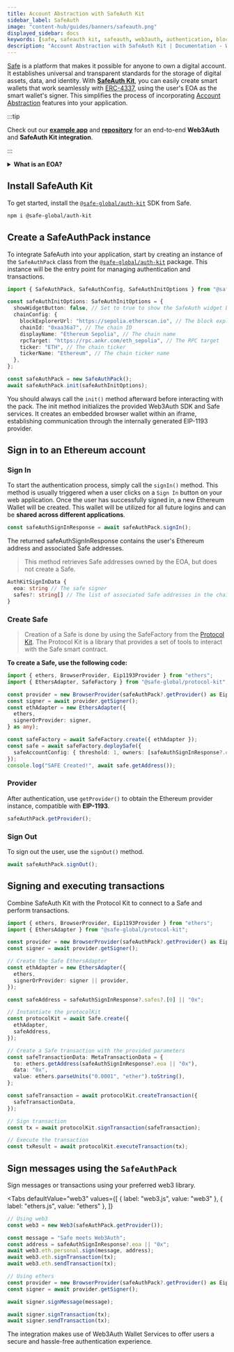 ```yaml
---
title: Account Abstraction with SafeAuth Kit
sidebar_label: SafeAuth
image: "content-hub/guides/banners/safeauth.png"
displayed_sidebar: docs
keywords: [safe, safeauth kit, safeauth, web3auth, authentication, blockchain]
description: "Account Abstraction with SafeAuth Kit | Documentation - Web3Auth"
---
```



[Safe](https://safe.global/) is a platform that makes it possible for anyone to own a digital account. It establishes universal and transparent
standards for the storage of digital assets, data, and identity. With **[SafeAuth Kit](https://www.npmjs.com/package/@safe-global/auth-kit)**, you can
easily create smart wallets that work seamlessly with [ERC-4337](https://eips.ethereum.org/EIPS/eip-4337), using the user's EOA as the smart wallet's
signer. This simplifies the process of incorporating [Account Abstraction](https://ethereum.org/en/roadmap/account-abstraction/) features into your
application.

:::tip

Check out our [**example app**](https://w3a-safe-demo.vercel.app/) and
[**repository**](https://github.com/Web3Auth/web3auth-pnp-examples/tree/main/web-modal-sdk/account-abstraction/web3auth-safe-example) for an
end-to-end **Web3Auth** and **SafeAuth Kit integration**.

:::

<details>
  <summary>
    <b>What is an EOA?</b>
  </summary>
  <div>
    <p>
      An{" "}
      <a href="https://ethereum.org/en/developers/docs/accounts/" target="_blank">
        <b>EOA, or externally-owned account</b>
      </a>{" "}
      is a type of Ethereum account that is controlled by a private key. EOAs can be created through Web3Auth, or by using external wallets such as
      MetaMask, Coinbase Wallet, Rainbow Wallet, etc.
    </p>
    <p>
      On the other hand, there are <b>contract accounts</b> that are controlled by smart contract codes and do not have their own private key. Safe's
      smart wallet is a contract account that has{" "}
      <a href="https://ethereum.org/en/roadmap/account-abstraction/" target="_blank">
        enhanced capabilities, such as gas sponsorship and batched transactions.
      </a>
    </p>
    <p>
      Since contract accounts do not have their own private key, they require a <b>signer</b> to initiate transaction flows and produce signatures.
      Signers are usually EOAs that authorize actions taken by the contract account via a signature.
    </p>
    <p>
      In this integration, the user's EOA (from Web3Auth) serves as the signer for their smart wallet (from Safe). The smart wallet (Safe) holds all
      assets and submits all transactions to the network. However, the signer (Web3Auth) is responsible for producing signatures and "kicking off"
      transaction flows.
    </p>
  </div>
</details>

## Install SafeAuth Kit

To get started, install the [`@safe-global/auth-kit`](https://www.npmjs.com/package/@safe-global/auth-kit) SDK from Safe.

```bash
npm i @safe-global/auth-kit
```

## Create a SafeAuthPack instance

To integrate SafeAuth into your application, start by creating an instance of the `SafeAuthPack` class from the
[`@safe-global/auth-kit`](https://www.npmjs.com/package/@safe-global/auth-kit) package. This instance will be the entry point for managing
authentication and transactions.

```typescript
import { SafeAuthPack, SafeAuthConfig, SafeAuthInitOptions } from "@safe-global/auth-kit";

const safeAuthInitOptions: SafeAuthInitOptions = {
  showWidgetButton: false, // Set to true to show the SafeAuth widget button
  chainConfig: {
    blockExplorerUrl: "https://sepolia.etherscan.io", // The block explorer URL
    chainId: "0xaa36a7", // The chain ID
    displayName: "Ethereum Sepolia", // The chain name
    rpcTarget: "https://rpc.ankr.com/eth_sepolia", // The RPC target
    ticker: "ETH", // The chain ticker
    tickerName: "Ethereum", // The chain ticker name
  },
};

const safeAuthPack = new SafeAuthPack();
await safeAuthPack.init(safeAuthInitOptions);
```

You should always call the `init()` method afterward before interacting with the pack. The init method initializes the provided Web3Auth SDK and Safe
services. It creates an embedded browser wallet within an iframe, establishing communication through the internally generated EIP-1193 provider.

## Sign in to an Ethereum account

### Sign In

To start the authentication process, simply call the `signIn()` method. This method is usually triggered when a user clicks on a `Sign In` button on
your web application. Once the user has successfully signed in, a new Ethereum Wallet will be created. This wallet will be utilized for all future
logins and can be **shared across different applications**.

```typescript
const safeAuthSignInResponse = await safeAuthPack.signIn();
```

The returned safeAuthSignInResponse contains the user's Ethereum address and associated Safe addresses.

> This method retrieves Safe addresses owned by the EOA, but does not create a Safe.

```typescript
AuthKitSignInData {
  eoa: string // The safe signer
  safes?: string[] // The list of associated Safe addresses in the chain
}
```

### Create Safe

> Creation of a Safe is done by using the SafeFactory from the [Protocol Kit](https://www.npmjs.com/package/@safe-global/protocol-kit). The Protocol
> Kit is a library that provides a set of tools to interact with the Safe smart contract.

**To create a Safe, use the following code:**

```typescript
import { ethers, BrowserProvider, Eip1193Provider } from "ethers";
import { EthersAdapter, SafeFactory } from "@safe-global/protocol-kit";

const provider = new BrowserProvider(safeAuthPack?.getProvider() as Eip1193Provider);
const signer = await provider.getSigner();
const ethAdapter = new EthersAdapter({
  ethers,
  signerOrProvider: signer,
} as any);

const safeFactory = await SafeFactory.create({ ethAdapter });
const safe = await safeFactory.deploySafe({
  safeAccountConfig: { threshold: 1, owners: [safeAuthSignInResponse?.eoa as string] },
});
console.log("SAFE Created!", await safe.getAddress());
```

### Provider

After authentication, use `getProvider()` to obtain the Ethereum provider instance, compatible with **EIP-1193**.

```typescript
safeAuthPack.getProvider();
```

### Sign Out

To sign out the user, use the `signOut()` method.

```typescript
await safeAuthPack.signOut();
```

## Signing and executing transactions

Combine SafeAuth Kit with the Protocol Kit to connect to a Safe and perform transactions.

```typescript
import { ethers, BrowserProvider, Eip1193Provider } from "ethers";
import { EthersAdapter } from "@safe-global/protocol-kit";

const provider = new BrowserProvider(safeAuthPack?.getProvider() as Eip1193Provider);
const signer = await provider.getSigner();

// Create the Safe EthersAdapter
const ethAdapter = new EthersAdapter({
  ethers,
  signerOrProvider: signer || provider,
});

const safeAddress = safeAuthSignInResponse?.safes?.[0] || "0x";

// Instantiate the protocolKit
const protocolKit = await Safe.create({
  ethAdapter,
  safeAddress,
});

// Create a Safe transaction with the provided parameters
const safeTransactionData: MetaTransactionData = {
  to: ethers.getAddress(safeAuthSignInResponse?.eoa || "0x"),
  data: "0x",
  value: ethers.parseUnits("0.0001", "ether").toString(),
};

const safeTransaction = await protocolKit.createTransaction({
  safeTransactionData,
});

// Sign transaction
const tx = await protocolKit.signTransaction(safeTransaction);

// Execute the transaction
const txResult = await protocolKit.executeTransaction(tx);
```

## Sign messages using the `SafeAuthPack`

Sign messages or transactions using your preferred web3 library.

<Tabs
  defaultValue="web3"
  values={[
    { label: "web3.js", value: "web3" },
    { label: "ethers.js", value: "ethers" },
  ]}
>
<TabItem value="web3">

```typescript
// Using web3
const web3 = new Web3(safeAuthPack.getProvider());

const message = "Safe meets Web3Auth";
const address = safeAuthSignInResponse?.eoa || "0x";
await web3.eth.personal.sign(message, address);
await web3.eth.signTransaction(tx);
await web3.eth.sendTransaction(tx);
```

</TabItem>
<TabItem value="ethers">

```typescript
// Using ethers
const provider = new BrowserProvider(safeAuthPack?.getProvider() as Eip1193Provider);
const signer = await provider.getSigner();

await signer.signMessage(message);

await signer.signTransaction(tx);
await signer.sendTransaction(tx);
```

</TabItem>
</Tabs>

The integration makes use of Web3Auth Wallet Services to offer users a secure and hassle-free authentication experience.
